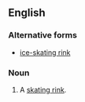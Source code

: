 ==English==

===Alternative forms===
* [[ice-skating rink]]

===Noun===
{{en-noun|sg=[[ice]] [[skating]] [[rink]]}}

# A [[skating rink]].